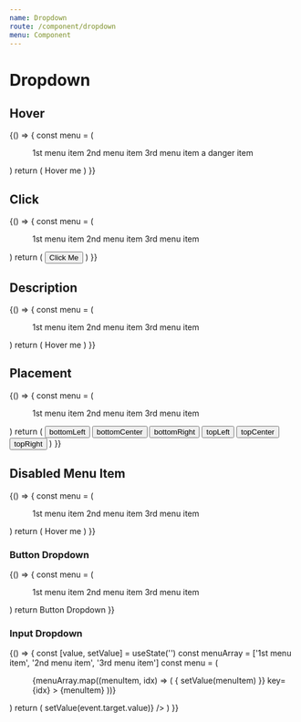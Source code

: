 ```yaml
---
name: Dropdown
route: /component/dropdown
menu: Component
---
```



# Dropdown

## Hover

<Playground>
  {() => {
    const menu = (
      <Menu>
        <Menu.Item>1st menu item</Menu.Item>
        <Menu.Item>2nd menu item</Menu.Item>
        <Menu.Item>3rd menu item</Menu.Item>
        <Menu.Item danger>a danger item</Menu.Item>
      </Menu>
    )
    return (
      <Dropdown overlay={menu}>
        Hover me <ExpandMoreIcon />
      </Dropdown>
    )
  }}
</Playground>

## Click

<Playground>
  {() => {
    const menu = (
      <Menu>
        <Menu.Item>1st menu item</Menu.Item>
        <Menu.Item>2nd menu item</Menu.Item>
        <Menu.Item>3rd menu item</Menu.Item>
      </Menu>
    )
    return (
      <Dropdown overlay={menu} trigger={'click'}>
        <Button> Click Me </Button>
      </Dropdown>
    )
  }}
</Playground>

## Description

<Playground>
  {() => {
    const menu = (
      <Menu>
        <Menu.Item>1st menu item</Menu.Item>
        <Menu.Item>2nd menu item</Menu.Item>
        <Menu.Item>3rd menu item</Menu.Item>
      </Menu>
    )
    return (
      <Dropdown overlay={menu} description='Menu of items'>
        Hover me <ExpandMoreIcon />
      </Dropdown>
    )
  }}
</Playground>

## Placement

<Playground>
  {() => {
    const menu = (
      <Menu>
        <Menu.Item>1st menu item</Menu.Item>
        <Menu.Item>2nd menu item</Menu.Item>
        <Menu.Item>3rd menu item</Menu.Item>
      </Menu>
    )
    return (
      <Space>
        <Dropdown overlay={menu} placement='bottomLeft'>
          <Button>bottomLeft</Button>
        </Dropdown>
        <Dropdown overlay={menu} placement='bottomCenter'>
          <Button>bottomCenter</Button>
        </Dropdown>
        <Dropdown overlay={menu} placement='bottomRight'>
          <Button>bottomRight</Button>
        </Dropdown>
        <Dropdown overlay={menu} placement='topLeft'>
          <Button>topLeft</Button>
        </Dropdown>
        <Dropdown overlay={menu} placement='topCenter'>
          <Button>topCenter</Button>
        </Dropdown>
        <Dropdown overlay={menu} placement='topRight'>
          <Button>topRight</Button>
        </Dropdown>
      </Space>
    )
  }}
</Playground>

## Disabled Menu Item

<Playground>
  {() => {
    const menu = (
      <Menu>
        <Menu.Item>1st menu item</Menu.Item>
        <Menu.Item>2nd menu item</Menu.Item>
        <Menu.Item disabled>3rd menu item</Menu.Item>
      </Menu>
    )
    return (
      <Dropdown overlay={menu}>
        Hover me <ExpandMoreIcon />
      </Dropdown>
    )
  }}
</Playground>

### Button Dropdown

<Playground>
  {() => {
    const menu = (
      <Menu>
        <Menu.Item>1st menu item</Menu.Item>
        <Menu.Item>2nd menu item</Menu.Item>
        <Menu.Item>3rd menu item</Menu.Item>
      </Menu>
    )
    return <Dropdown.Button overlay={menu}>Button Dropdown</Dropdown.Button>
  }}
</Playground>

### Input Dropdown

<Playground>
  {() => {
    const [value, setValue] = useState('')
    const menuArray = ['1st menu item', '2nd menu item', '3rd menu item']
    const menu = (
      <Menu>
        {menuArray.map((menuItem, idx) => (
          <Menu.Item
            onClick={() => {
              setValue(menuItem)
            }}
            key={idx}
          >
            {menuItem}
          </Menu.Item>
        ))}
      </Menu>
    )
    return (
      <Dropdown.Input
        overlay={menu}
        value={value}
        onChange={(event) => setValue(event.target.value)}
      />
    )
  }}
</Playground>
